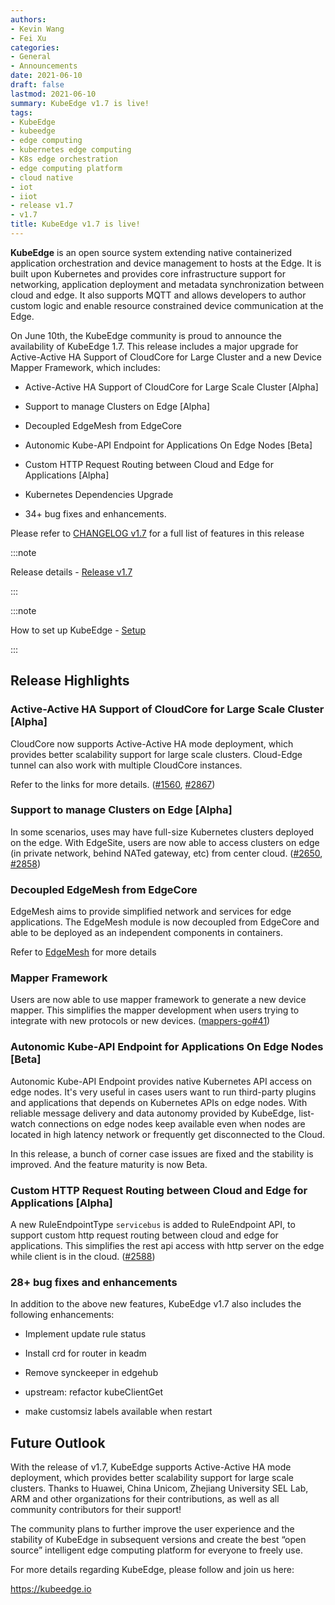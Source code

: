 ```yaml
---
authors:
- Kevin Wang
- Fei Xu
categories:
- General
- Announcements
date: 2021-06-10
draft: false
lastmod: 2021-06-10
summary: KubeEdge v1.7 is live!
tags:
- KubeEdge
- kubeedge
- edge computing
- kubernetes edge computing
- K8s edge orchestration
- edge computing platform
- cloud native
- iot
- iiot
- release v1.7
- v1.7
title: KubeEdge v1.7 is live!
---
```

**KubeEdge** is an open source system extending native containerized application orchestration and device management to hosts at the Edge. It is built upon Kubernetes and provides core infrastructure support for networking, application deployment and metadata synchronization between cloud and edge. It also supports MQTT and allows developers to author custom logic and enable resource constrained device communication at the Edge.  

On June 10th, the KubeEdge community is proud to announce the availability of KubeEdge 1.7. This release includes a major upgrade for Active-Active HA Support of CloudCore for Large Cluster and a new Device Mapper Framework, which includes:

- Active-Active HA Support of CloudCore for Large Scale Cluster [Alpha]

- Support to manage Clusters on Edge [Alpha]

- Decoupled EdgeMesh from EdgeCore

- Autonomic Kube-API Endpoint for Applications On Edge Nodes [Beta]

- Custom HTTP Request Routing between Cloud and Edge for Applications [Alpha]

- Kubernetes Dependencies Upgrade

- 34+ bug fixes and enhancements.

Please refer to [CHANGELOG v1.7](https://github.com/kubeedge/kubeedge/blob/master/CHANGELOG/CHANGELOG-1.7.md) for a full list of features in this release

:::note

Release details - [Release v1.7](https://github.com/kubeedge/kubeedge/releases/tag/v1.7.1)

:::

:::note

How to set up KubeEdge - [Setup](https://kubeedge.io/en/docs/setup/keadm/)

:::

## **Release Highlights**

### Active-Active HA Support of CloudCore for Large Scale Cluster [Alpha]

CloudCore now supports Active-Active HA mode deployment, which provides better scalability support for large scale clusters.
Cloud-Edge tunnel can also work with multiple CloudCore instances.

Refer to the links for more details.
([#1560](https://github.com/kubeedge/kubeedge/issues/1560), [#2867](https://github.com/kubeedge/kubeedge/pull/2867))


### Support to manage Clusters on Edge [Alpha]

In some scenarios, uses may have full-size Kubernetes clusters deployed on the edge.
With EdgeSite, users are now able to access clusters on edge (in private network, behind NATed gateway, etc) from center cloud.
([#2650](https://github.com/kubeedge/kubeedge/pull/2650), [#2858](https://github.com/kubeedge/kubeedge/pull/2858))


### Decoupled EdgeMesh from EdgeCore

EdgeMesh aims to provide simplified network and services for edge applications.
The EdgeMesh module is now decoupled from EdgeCore and able to be deployed as an independent components in containers.

Refer to [EdgeMesh](https://github.com/kubeedge/edgemesh) for more details


### Mapper Framework

Users are now able to use mapper framework to generate a new device mapper.
This simplifies the mapper development when users trying to integrate with new protocols or new devices.
([mappers-go#41](https://github.com/kubeedge/mappers-go/pull/41))


### Autonomic Kube-API Endpoint for Applications On Edge Nodes [Beta]

Autonomic Kube-API Endpoint provides native Kubernetes API access on edge nodes.
It's very useful in cases users want to run third-party plugins and applications that depends on Kubernetes APIs on edge nodes.
With reliable message delivery and data autonomy provided by KubeEdge,
list-watch connections on edge nodes keep available even when nodes are located in high latency network or frequently get disconnected to the Cloud.

In this release, a bunch of corner case issues are fixed and the stability is improved. And the feature maturity is now Beta.


### Custom HTTP Request Routing between Cloud and Edge for Applications [Alpha]

A new RuleEndpointType `servicebus` is added to RuleEndpoint API, to support custom http request routing between cloud and edge for applications. This simplifies the rest api access with http server on the edge while client is in the cloud. ([#2588](https://github.com/kubeedge/kubeedge/pull/2588))

### 28+ bug fixes and enhancements

In addition to the above new features, KubeEdge v1.7 also includes the following enhancements:

- Implement update rule status

- Install crd for router in keadm

- Remove synckeeper in edgehub

- upstream: refactor kubeClientGet

- make customsiz labels available when restart

## **Future Outlook**

With the release of v1.7, KubeEdge supports Active-Active HA mode deployment, which provides better scalability support for large scale clusters. Thanks to Huawei, China Unicom, Zhejiang University SEL Lab, ARM and other organizations for their contributions, as well as all community contributors for their support!

The community plans to further improve the user experience and the stability of KubeEdge in subsequent versions and create the best “open source” intelligent edge computing platform for everyone to freely use.

For more details regarding KubeEdge, please follow and join us here:

https://kubeedge.io